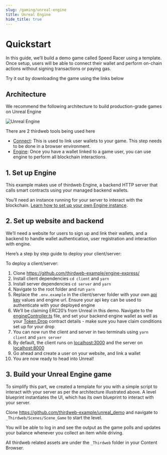 ```yaml
---
slug: /gaming/unreal-engine
title: Unreal Engine
hide_title: true
---
```


# Quickstart

In this guide, we’ll build a demo game called Speed Racer using a template. Once setup, users will be able to connect their wallet and perform on-chain actions without signing transactions or paying gas. 

Try it out by downloading the game using the links below


<QuickstartCard
  name="Download Speed Racer for Mac"
  link="https://www.dropbox.com/scl/fi/2n3m59u8bsv3tavanafb7/SpeedRacer_Mac.zip?rlkey=16iaw3g8z8iwogku0bsqwakeo&dl=0"
  image="/assets/solutions/apple-logo.png"
/>


<QuickstartCard
  name="Download Speed Racer for Windows"
  link="https://www.dropbox.com/scl/fi/h7lc0wf85ww8u1mrfidjk/SpeedRacer_Win64.zip?rlkey=6tsmk0wvwlpwc63tdxayxmrrj&dl=0"
  image="/assets/solutions/windows-logo.png"
/>

## Architecture

We recommend the following architecture to build production-grade games on Unreal Engine 

![Unreal Engine](./assets/unreal-architecture.png)

There are 2 thirdweb tools being used here

- [Connect](https://portal.thirdweb.com/connect): This is used to link user wallets to your game. This step needs to be done in a browser environment.
- [Engine](https://portal.thirdweb.com/engine): Once you have a wallet linked to a game user, you can use engine to perform all blockchain interactions. 



## 1. Set up Engine

This example makes use of thirdweb Engine, a backend HTTP server that calls smart contracts using your managed backend wallets.

You’ll need an instance running for your server to interact with the blockchain. [Learn how to set up your own Engine instance](/engine).

## 2. Set up website and backend

We’ll need a website for users to sign up and link their wallets, and a backend to handle wallet authentication, user registration and interaction with engine.

Here’s a step by step guide to deploy your client/server:

To deploy a client/server:

1. Clone https://github.com/thirdweb-example/engine-express/
2. Install client dependencies `cd client` and `yarn` 
3. Install server dependencies `cd server` and `yarn`
4. Navigate to the root folder and run `yarn`
5. Replace the `.env.example` in the client/server folder with your own [api key](http://thirdweb.com/create-api-key) values and engine url. Ensure your api key can be used to authenticate with your deployed engine
6. We’ll be claiming ERC20’s from Unreal in this demo. Navigate to the [engineController.ts](https://github.com/thirdweb-example/engine-express/blob/main/server/src/controllers/engineController.ts) file, and set your backend engine wallet as well as your [Token Drop](https://thirdweb.com/thirdweb.eth/DropERC20) contract details - make sure you have claim conditions set up for your drop
7. You can now run the client and server in two terminals using `yarn client` and `yarn server`
8. By default, the client runs on [localhost:3000](http://localhost:3000) and the server on [localhost:8000](http://localhost:8000)
9. Go ahead and create a user on your website, and link a wallet
10. You are now ready to head into Unreal!

## 3. Build your Unreal Engine game

To simplify this part, we created a template for you with a simple script to interact with your server as per the architecture illustrated above. A level blueprint instantiates the UI, which has its own blueprint to interact with your server. 

Clone https://github.com/thirdweb-example/unreal_demo and navigate to `_Thirdweb/Scenes/Scene_Game` to start the level.

You will be able to log in and see the output as the game polls and updates your balance whenever you collect an item while driving.

All thirdweb related assets are under the `_Thirdweb` folder in your Content Browser.